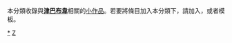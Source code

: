 {{Catnav|頁面分類|地理|国家|非洲国家|津巴布韦}}
{{hiddencat}}
{{WPSS-cat}}
本分類收錄與'''[[津巴布韋|津巴布韋]]'''相關的[[Wikipedia:小作品|小作品]]。若要將條目加入本分類下，請加入'''{{tl|Zimbabwe-stub}}'''，或者'''{{tl|津巴布韋小作品}}'''模板。

[[Category:津巴布韋|*]]
[[Category:非洲小作品|Z]]